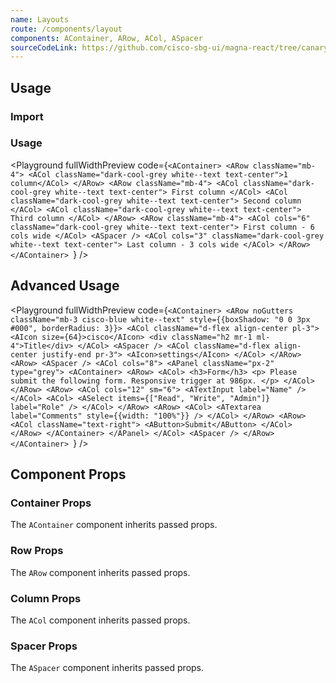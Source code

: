 ```yaml
---
name: Layouts
route: /components/layout
components: AContainer, ARow, ACol, ASpacer
sourceCodeLink: https://github.com/cisco-sbg-ui/magna-react/tree/canary/framework/components/ALayout
---
```


## Usage

### Import

<ComponentImport
  components=" AContainer,
  ARow,
  ACol,
  ASpacer"
/>

### Usage

<Playground
  fullWidthPreview
  code={`<AContainer>
  <ARow className="mb-4">
    <ACol className="dark-cool-grey white--text text-center">1 column</ACol>
  </ARow>
  <ARow className="mb-4">
    <ACol className="dark-cool-grey white--text text-center">
      First column
    </ACol>
    <ACol className="dark-cool-grey white--text text-center">
      Second column
    </ACol>
    <ACol className="dark-cool-grey white--text text-center">
      Third column
    </ACol>
  </ARow>
  <ARow className="mb-4">
    <ACol cols="6" className="dark-cool-grey white--text text-center">
      First column - 6 cols wide
    </ACol>
    <ASpacer />
    <ACol cols="3" className="dark-cool-grey white--text text-center">
      Last column - 3 cols wide
    </ACol>
  </ARow>
</AContainer>
`}
/>

## Advanced Usage

<Playground
  fullWidthPreview
  code={`<AContainer>
  <ARow
    noGutters
    className="mb-3 cisco-blue white--text"
    style={{boxShadow: "0 0 3px #000", borderRadius: 3}}>
    <ACol className="d-flex align-center pl-3">
      <AIcon size={64}>cisco</AIcon>
      <div className="h2 mr-1 ml-4">Title</div>
    </ACol>
    <ASpacer />
    <ACol className="d-flex align-center justify-end pr-3">
      <AIcon>settings</AIcon>
    </ACol>
  </ARow>
  <ARow>
    <ASpacer />
    <ACol cols="8">
      <APanel className="px-2" type="grey">
        <AContainer>
          <ARow>
            <ACol>
              <h3>Form</h3>
              <p>
                Please submit the following form. Responsive trigger at 986px.
              </p>
            </ACol>
          </ARow>
          <ARow>
            <ACol cols="12" sm="6">
              <ATextInput label="Name" />
            </ACol>
            <ACol>
              <ASelect items={["Read", "Write", "Admin"]} label="Role" />
            </ACol>
          </ARow>
          <ARow>
            <ACol>
              <ATextarea label="Comments" style={{width: "100%"}} />
            </ACol>
          </ARow>
          <ARow>
            <ACol className="text-right">
              <AButton>Submit</AButton>
            </ACol>
          </ARow>
        </AContainer>
      </APanel>
    </ACol>
    <ASpacer />
  </ARow>
</AContainer>
`}
/>

## Component Props

### Container Props

The `AContainer` component inherits passed props.

<Props of="AContainer" />

### Row Props

The `ARow` component inherits passed props.

<Props of="ARow" />

### Column Props

The `ACol` component inherits passed props.

<Props of="ACol" />

### Spacer Props

The `ASpacer` component inherits passed props.

<Props of="ASpacer" />
